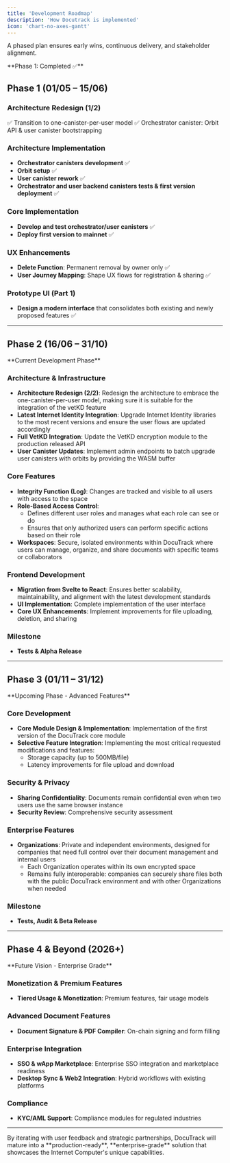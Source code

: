 ```yaml
---
title: 'Development Roadmap'
description: 'How Docutrack is implemented'
icon: 'chart-no-axes-gantt'
---
```



A phased plan ensures early wins, continuous delivery, and stakeholder alignment.

<Callout type="success" emoji="🚀">
  **Phase 1: Completed ✅**
</Callout>

## Phase 1 (01/05 – 15/06)

### Architecture Redesign (1/2)

<Callout type="check">
  ✅ Transition to one-canister-per-user model  
  ✅ Orchestrator canister: Orbit API & user canister bootstrapping
</Callout>

### Architecture Implementation

- **Orchestrator canisters development** ✅
- **Orbit setup** ✅
- **User canister rework** ✅
- **Orchestrator and user backend canisters tests & first version deployment** ✅

### Core Implementation

- **Develop and test orchestrator/user canisters** ✅
- **Deploy first version to mainnet** ✅

### UX Enhancements

- **Delete Function**: Permanent removal by owner only ✅
- **User Journey Mapping**: Shape UX flows for registration & sharing ✅

### Prototype UI (Part 1)

- **Design a modern interface** that consolidates both existing and newly proposed features ✅

---

## Phase 2 (16/06 – 31/10)

<Callout type="info" emoji="🔧">
  **Current Development Phase**
</Callout>

### Architecture & Infrastructure

- **Architecture Redesign (2/2)**: Redesign the architecture to embrace the one-canister-per-user model, making sure it is suitable for the integration of the vetKD feature
- **Latest Internet Identity Integration**: Upgrade Internet Identity libraries to the most recent versions and ensure the user flows are updated accordingly
- **Full VetKD Integration**: Update the VetKD encryption module to the production released API
- **User Canister Updates**: Implement admin endpoints to batch upgrade user canisters with orbits by providing the WASM buffer

### Core Features

- **Integrity Function (Log)**: Changes are tracked and visible to all users with access to the space
- **Role-Based Access Control**: 
  - Defines different user roles and manages what each role can see or do
  - Ensures that only authorized users can perform specific actions based on their role
- **Workspaces**: Secure, isolated environments within DocuTrack where users can manage, organize, and share documents with specific teams or collaborators

### Frontend Development

- **Migration from Svelte to React**: Ensures better scalability, maintainability, and alignment with the latest development standards
- **UI Implementation**: Complete implementation of the user interface
- **Core UX Enhancements**: Implement improvements for file uploading, deletion, and sharing

### Milestone

- **Tests & Alpha Release**

---

## Phase 3 (01/11 – 31/12)

<Callout type="warning" emoji="🏗️">
  **Upcoming Phase - Advanced Features**
</Callout>

### Core Development

- **Core Module Design & Implementation**: Implementation of the first version of the DocuTrack core module
- **Selective Feature Integration**: Implementing the most critical requested modifications and features:
  - Storage capacity (up to 500MB/file)
  - Latency improvements for file upload and download

### Security & Privacy

- **Sharing Confidentiality**: Documents remain confidential even when two users use the same browser instance
- **Security Review**: Comprehensive security assessment

### Enterprise Features

- **Organizations**: Private and independent environments, designed for companies that need full control over their document management and internal users
  - Each Organization operates within its own encrypted space
  - Remains fully interoperable: companies can securely share files both with the public DocuTrack environment and with other Organizations when needed

### Milestone

- **Tests, Audit & Beta Release**

---

## Phase 4 & Beyond (2026+)

<Callout type="note" emoji="🚀">
  **Future Vision - Enterprise Grade**
</Callout>

### Monetization & Premium Features

- **Tiered Usage & Monetization**: Premium features, fair usage models

### Advanced Document Features

- **Document Signature & PDF Compiler**: On-chain signing and form filling

### Enterprise Integration

- **SSO & wApp Marketplace**: Enterprise SSO integration and marketplace readiness
- **Desktop Sync & Web2 Integration**: Hybrid workflows with existing platforms

### Compliance

- **KYC/AML Support**: Compliance modules for regulated industries

---

<Callout type="success" emoji="⚡">
  By iterating with user feedback and strategic partnerships, DocuTrack will mature into a **production-ready**, **enterprise-grade** solution that showcases the Internet Computer's unique capabilities.
</Callout>